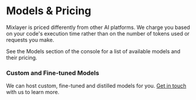 
# Models & Pricing 

Mixlayer is priced differently from other AI platforms. We charge you based on your code's execution time rather than on the number of tokens used or requests you make.

See the Models section of the console for a list of available models and their pricing.

### Custom and Fine-tuned Models

We can host custom, fine-tuned and distilled models for you. [Get in touch](mailto:hello@mixlayer.com) with us to learn more. 
